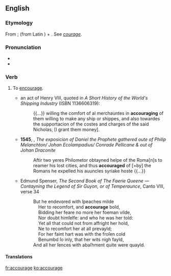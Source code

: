 ==English==

===Etymology===
From {{etyl|fro|en}} {{m|fro|acoragier}}; {{m|fro|à}} (from Latin {{m|la|ad}}) + {{m|fro|corage}}. See ''[[courage]]''.

===Pronunciation===
* {{IPA|/əˈkɜɹɪd͡ʒ/|/əˈkʌɹɪd͡ʒ/|lang=en}}
* {{audio|en-us-accourage.ogg|Audio (US)|lang=en}}

===Verb===
{{en-verb|accourag}}

# {{cx|obsolete|lang=en}} To [[encourage]].
#* {{circa|1540}} an act of Henry VIII, quoted in ''A Short History of the World's Shipping Industry'' (ISBN 1136606319):
#*: {{...}} willing the comfort of al merchauntes in '''accouraging''' of them willing to make any ship or shippes, and also towardes the supportacion of the costes and charges of the said Nicholas, [I grant them money].
#* '''1545''', {{w|George Joye}}, ''The exposicion of Daniel the Prophete gathered oute of Philip Melanchton/ Johan Ecolampadius/ Conrade Pellicane & out of Johan Draconite''
#*: Aftir two yeres Philometor obtayned helpe of the Roma[n]s to reamer his lost cities, and thus '''accouraged''' of [=by] the Romans he expelled his auuncles syriake hoste {{...}}
#* {{circa|1590}} Edmund Spenser, ''The Second Book of The Faerie Queene — Contayning the Legend of Sir Guyon, or of Temperaunce'', Canto VIII, verse 34
#*: But he endevored with ſpeaches milde <br>
#*: &nbsp; &nbsp; Her to recomfort, and '''accourage''' bold, <br>
#*: &nbsp; &nbsp; Bidding her feare no more her foeman vilde, <br>
#*: &nbsp; &nbsp; Nor doubt himſelfe: and who he was her told: <br>
#*: &nbsp; &nbsp; Yet all that could not from affright her hold, <br>
#*: &nbsp; &nbsp; Ne to recomfort her at all prevayld; <br>
#*: &nbsp; &nbsp; For her faint hart was with the froſen cold <br>
#*: &nbsp; &nbsp; Benumbd ſo inly, that her wits nigh fayld, <br>
#*: And all her ſences with abaſhment quite were quayld.

====Translations====
{{trans-see|encourage}}

[[fr:accourage]]
[[ko:accourage]]